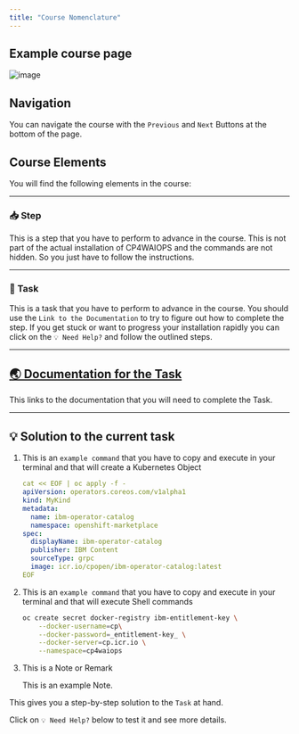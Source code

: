 ```yaml
---
title: "Course Nomenclature"
---
```


## Example course page



![image](./../images/60_nomenclature.png)

## Navigation

You can navigate the course with the `Previous` and  `Next` Buttons at the bottom of the page.




## Course Elements 

You will find the following elements in the course:


<hr/>

### 📥 Step

This is a step that you have to perform to advance in the course.
This is not part of the actual installation of CP4WAIOPS and the commands are not hidden. So you just have to follow the instructions.

<hr/>


### 🚀 Task

This is a task that you have to perform to advance in the course.
You should use the `Link to the Documentation` to try to figure out how to complete the step.
If you get stuck or want to progress your installation rapidly you can click on the `💡 Need Help?` and follow the outlined steps.

<hr/>


## <a href="#" target="_blank" >🌏 Documentation for the Task</a>

This links to the documentation that you will need to complete the Task.

<hr/>

## 💡 Solution to the current task

<Accordion>
<AccordionItem title="💡 Need Help?">


1. This is an `example command` that you have to copy and execute in your terminal and that will create a Kubernetes Object

   ```yaml
   cat << EOF | oc apply -f -
   apiVersion: operators.coreos.com/v1alpha1
   kind: MyKind
   metadata:
     name: ibm-operator-catalog
     namespace: openshift-marketplace
   spec:
     displayName: ibm-operator-catalog
     publisher: IBM Content
     sourceType: grpc
     image: icr.io/cpopen/ibm-operator-catalog:latest
   EOF
   ```


1. This is an `example command` that you have to copy and execute in your terminal and that will execute Shell commands

   ```bash
   oc create secret docker-registry ibm-entitlement-key \
       --docker-username=cp\
       --docker-password=_entitlement-key_ \
       --docker-server=cp.icr.io \
       --namespace=cp4waiops
   ```



1. This is a Note or Remark

    <InlineNotification kind="info">

    This is an example Note. 

    </InlineNotification>



</AccordionItem>
</Accordion>

This gives you a step-by-step solution to the `Task` at hand.

Click on `💡 Need Help?` below to test it and see more details.






